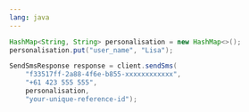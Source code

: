 ```yaml
---
lang: java
---
```


```java
HashMap<String, String> personalisation = new HashMap<>();
personalisation.put("user_name", "Lisa");

SendSmsResponse response = client.sendSms(
    "f33517ff-2a88-4f6e-b855-xxxxxxxxxxxx",
    "+61 423 555 555",
    personalisation,
    "your-unique-reference-id");
```
